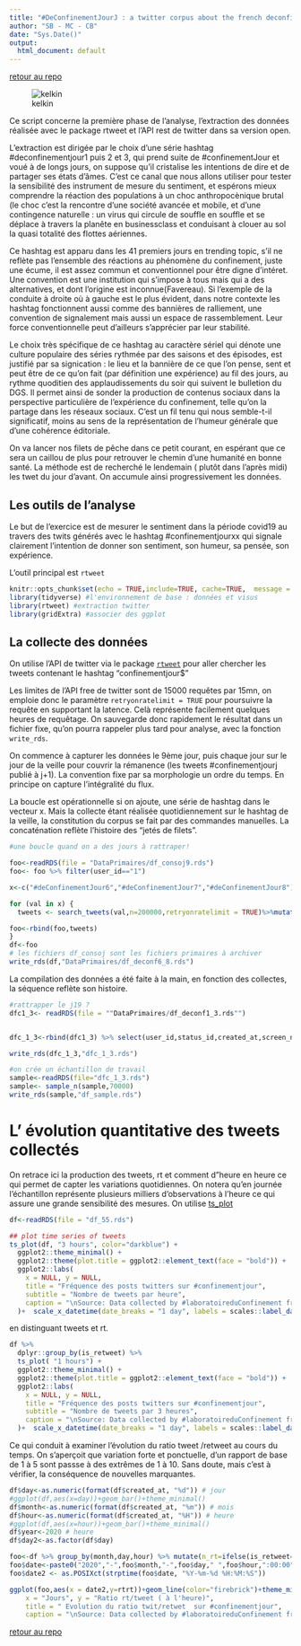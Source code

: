 ```yaml
---
title: "#DeConfinementJourJ : a twitter corpus about the french deconfinement experience"
author: "SB - MC - CB"
date: "Sys.Date()"
output:
  html_document: default
---
```

[retour au repo](https://github.com/BenaventC/BarometreConfinement)

![kelkin](kelkin.png)


Ce script concerne la première phase de l'analyse, l'extraction des données réalisée avec le package rtweet et l'API rest de twitter dans sa version open.

L'extraction est dirigée par le choix d'une série  hashtag #deconfinementjour1 puis 2 et 3, qui prend suite de #confinementJour et voué à de longs jours, on suppose qu'il cristalise les intentions de dire et de partager ses états d'âmes. C'est ce canal que nous allons utiliser pour tester la sensibilité des instrument de mesure du sentiment, et espérons mieux comprendre la réaction des populations à un choc  anthropocènique brutal (le choc c'est la rencontre d'une société avancée et mobile, et d'une contingence naturelle : un virus qui circule de souffle en souffle et se déplace à travers la planête en businessclass et conduisant à clouer au sol la quasi totalité des flottes aériennes. 

Ce hashtag est apparu dans les 41 premiers jours en trending topic, s'il ne reflète pas l'ensemble des réactions au phénomène du confinement, juste une écume, il est assez commun et conventionnel pour être digne d'intéret. Une convention est une institution qui s'impose à tous mais qui a des alternatives, et  dont l'origine est inconnue(Favereau). Si l'exemple de la conduite à droite où à gauche est le plus évident, dans notre contexte les hashtag fonctionnent aussi comme des bannières de ralliement, une convention de signalement mais aussi un espace de rassemblement. Leur force conventionnelle peut d'ailleurs s'apprécier par leur stabilité.

Le choix très spécifique de ce hashtag au caractère sériel qui dénote une culture populaire des séries rythmée par des saisons et des épisodes, est justifié par sa signication : le lieu et la bannière de ce que l'on pense, sent et peut être de ce qu'on fait (par définition une expérience) au fil des jours, au rythme quoditien des applaudissements du soir qui suivent le bulletion du DGS. Il permet ainsi de sonder la production de contenus sociaux dans la perspective particulière de l'expérience du confinement, telle qu'on la partage dans les réseaux sociaux. C'est un fil tenu qui nous semble-t-il significatif, moins au sens de la représentation de l'humeur générale que d'une cohérence éditoriale. 


On va lancer nos filets de pêche dans ce petit courant, en espérant que ce sera un caillou de plus pour retrouver le chemin d'une humanité en bonne santé. La méthode est de recherché le lendemain ( plutôt dans l'après midi) les twet du jour d'avant. On accumule ainsi progressivement les données.



## Les outils de l'analyse

Le but de l'exercice est de mesurer le sentiment dans la période covid19 au travers des twits générés avec le hashtag #confinementjourxx qui signale clairement l'intention de donner son sentiment, son humeur, sa pensée, son expérience. 

L'outil principal est `rtweet`


```r
knitr::opts_chunk$set(echo = TRUE,include=TRUE, cache=TRUE,  message = FALSE, warning=FALSE)
library(tidyverse) #l'environnement de base : données et visus
library(rtweet) #extraction twitter
library(gridExtra) #associer des ggplot
```

## La collecte des données

On utilise l'API de twitter via le package [`rtweet`](https://rtweet.info/articles/intro.html) pour aller chercher les tweets contenant le hashtag "confinementjour$" 

Les limites de l'API free de twitter sont de 15000 requêtes par 15mn, on emploie donc le paramètre `retryonratelimit = TRUE` pour poursuivre la requête en supportant la latence. Celà représente facilement quelques heures de requêtage. On sauvegarde donc rapidement le résultat dans un fichier fixe, qu'on pourra rappeler plus tard pour analyse, avec la fonction `write_rds`.

On commence à capturer les données le 9ème jour, puis chaque jour sur le jour de la veille pour couvrir la rémanence (les tweets #confinementjourj publié à j+1). La convention fixe par sa morphologie un ordre du temps. En principe on capture l'intégralité du flux.

La boucle est opérationnelle si on ajoute, une série de hashtag dans le vecteur x. Mais la collecte étant réalisée quotidiennement sur le hashtag de la veille, la constitution du corpus se fait par des commandes manuelles. La concaténation reflète l'histoire des "jetés de filets".


```r
#une boucle quand on a des jours à rattraper!

foo<-readRDS(file = "DataPrimaires/df_consoj9.rds")
foo<- foo %>% filter(user_id=="1")

x<-c("#deConfinementJour6","#deConfinementJour7","#deConfinementJour8")

for (val in x) {
  tweets <- search_tweets(val,n=200000,retryonratelimit = TRUE)%>%mutate(day=val)

foo<-rbind(foo,tweets)
}
df<-foo
# les fichiers df_consoj sont les fichiers primaires à archiver
write_rds(df,"DataPrimaires/df_deconf6_8.rds")
```

La compilation des données a été faite à la main, en fonction des collectes, la séquence reflète son histoire.

```r

#rattrapper le j19 ?
dfc1_3<- readRDS(file = ""DataPrimaires/df_deconf1_3.rds"") 


dfc_1_3<-rbind(dfc1_3) %>% select(user_id,status_id,created_at,screen_name,text,quoted_text,quoted_status_id,source,display_text_width,is_quote,is_retweet,favorite_count,retweet_count,quote_count,reply_count, media_type, lang,  country, country_code, name,location, description, place_name,friends_count, followers_count,statuses_count,listed_count, favourites_count, account_created_at, verified,hashtags,mentions_screen_name)

write_rds(dfc_1_3,"dfc_1_3.rds")

#on crée un échantillon de travail
sample<-readRDS(file="dfc_1_3.rds")
sample<- sample_n(sample,70000)
write_rds(sample,"df_sample.rds")

```

# L' évolution quantitative des tweets collectés

On retrace ici la production des tweets, rt et comment d"heure en heure ce qui permet de capter les variations quotidiennes. On notera qu'en journée l'échantillon représente plusieurs milliers d'observations à l'heure ce qui assure une grande sensibilité des mesures. On utilise [ts_plot](https://cran.r-project.org/web/packages/TSstudio/vignettes/Plotting_Time_Series.html)

```r
df<-readRDS(file = "df_55.rds")

## plot time series of tweets
ts_plot(df, "3 hours", color="darkblue") +
  ggplot2::theme_minimal() +
  ggplot2::theme(plot.title = ggplot2::element_text(face = "bold")) +
  ggplot2::labs(
    x = NULL, y = NULL,
    title = "Fréquence des posts twitters sur #confinementjour",
    subtitle = "Nombre de tweets par heure",
    caption = "\nSource: Data collected by #laboratoireduConfinement from Twitter's REST API via rtweet"
  )+  scale_x_datetime(date_breaks = "1 day", labels = scales::label_date_short())
```

 en distinguant tweets et rt.
 
```r
df %>%
  dplyr::group_by(is_retweet) %>%
  ts_plot( "1 hours") +
  ggplot2::theme_minimal() +
  ggplot2::theme(plot.title = ggplot2::element_text(face = "bold")) +
  ggplot2::labs(
    x = NULL, y = NULL,
    title = "Fréquence des posts twitters sur #confinementjour",
    subtitle = "Nombre de tweets par 3 heures",
    caption = "\nSource: Data collected by #laboratoireduConfinement from Twitter's REST API via rtweet"
  )+  scale_x_datetime(date_breaks = "1 day", labels = scales::label_date_short())
```

Ce qui conduit à examiner l'évolution du ratio tweet /retweet au cours du temps. On s'aperçoit que variation forte et ponctuelle, d'un rapport de base de 1 à 5 sont passse à des extrêmes de 1 à 10. Sans doute, mais c'est à vérifier, la conséquence de nouvelles marquantes.

```r
df$day<-as.numeric(format(df$created_at, "%d")) # jour
#ggplot(df,aes(x=day))+geom_bar()+theme_minimal()
df$month<-as.numeric(format(df$created_at, "%m")) # mois
df$hour<-as.numeric(format(df$created_at, "%H")) # heure
#ggplot(df,aes(x=hour))+geom_bar()+theme_minimal()
df$year<-2020 # heure
df$day2<-as.factor(df$day)

foo<-df %>% group_by(month,day,hour) %>% mutate(n_rt=ifelse(is_retweet==TRUE,1,0),n_tw=ifelse(is_retweet==TRUE,0,1)) %>%summarise(n_rt=sum(n_rt),n_tw=sum(n_tw)) %>% mutate(rtrt=n_rt/n_tw)
foo$date<-paste0("2020","-",foo$month,"-",foo$day," ",foo$hour,":00:00")
foo$date2 <- as.POSIXct(strptime(foo$date, "%Y-%m-%d %H:%M:%S"))

ggplot(foo,aes(x = date2,y=rtrt))+geom_line(color="firebrick")+theme_minimal()+labs(
    x = "Jours", y = "Ratio rt/tweet ( à l'heure)",
    title = " Evolution du ratio twit/retwet  sur #confinementjour",
    caption = "\nSource: Data collected by #laboratoireduConfinement from Twitter's REST API via rtweet")+  scale_x_datetime(date_breaks = "1 day", labels = scales::label_date_short()) #+scale_y_log10()

```

[retour au repo](https://github.com/BenaventC/BarometreConfinement)
